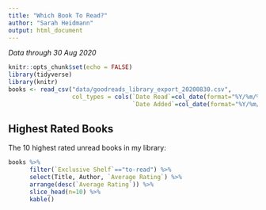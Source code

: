```yaml
---
title: "Which Book To Read?"
author: "Sarah Heidmann"
output: html_document
---
```

*Data through 30 Aug 2020*
```r
knitr::opts_chunk$set(echo = FALSE)
library(tidyverse)
library(knitr)
books <- read_csv("data/goodreads_library_export_20200830.csv",
                  col_types = cols(`Date Read`=col_date(format="%Y/%m/%d"),
                                   `Date Added`=col_date(format="%Y/%m/%d")))
```

## Highest Rated Books

The 10 highest rated unread books in my library:

```r
books %>%
      filter(`Exclusive Shelf`=="to-read") %>%
      select(Title, Author, `Average Rating`) %>%
      arrange(desc(`Average Rating`)) %>%
      slice_head(n=10) %>%
      kable()
```

